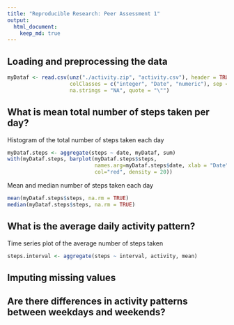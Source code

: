 ```yaml
---
title: "Reproducible Research: Peer Assessment 1"
output: 
  html_document:
    keep_md: true
---
```



## Loading and preprocessing the data

```r
myDataf <- read.csv(unz("./activity.zip", "activity.csv"), header = TRUE,
                    colClasses = c("integer", "Date", "numeric"), sep = ",",
                    na.strings = "NA", quote = "\"")
```

## What is mean total number of steps taken per day?

Histogram of the total number of steps taken each day

```r
myDataf.steps <- aggregate(steps ~ date, myDataf, sum)
with(myDataf.steps, barplot(myDataf.steps$steps,
                            names.arg=myDataf.steps$date, xlab = "Date", ylab ="Steps",
                            col="red", density = 20))
```

Mean and median number of steps taken each day
```r
mean(myDataf.steps$steps, na.rm = TRUE)
median(myDataf.steps$steps, na.rm = TRUE)
```

## What is the average daily activity pattern?

Time series plot of the average number of steps taken
```r
steps.interval <- aggregate(steps ~ interval, activity, mean)

```


## Imputing missing values



## Are there differences in activity patterns between weekdays and weekends?
